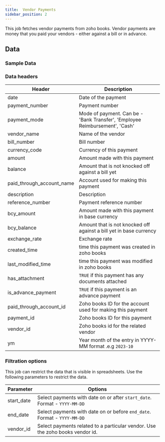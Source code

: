 ```yaml
---
title:  Vendor Payments
sidebar_position: 2
---
```


This job fetches vendor payments from zoho books. Vendor payments are money that you paid your vendors - either against a bill or in advance.

<AddJob
  template="gsheet_zoho_books_db_get_vendor_payments"
/>

## Data

### Sample Data

<Gsheet
  src="https://docs.google.com/spreadsheets/d/1-gX-uq5YrTW-6gQJYM-mNXitEOfJLTiQCvPtV8CR1Yc/edit#gid=1912124598"
/>

### Data headers

| Header | Description |
|----|----|
| date | Date of the payment |
| payment_number | Payment number |
| payment_mode | Mode of payment. Can be - 'Bank Transfer', 'Employee Reimbursement', 'Cash' |
| vendor_name | Name of the vendor |
| bill_number | Bill number |
| currency_code | Currency of this payment |
| amount | Amount made with this payment |
| balance | Amount that is not knocked off against a bill yet |
| paid_through_account_name | Account used for making this payment |
| description | Description |
| reference_number | Payment reference number |
| bcy_amount | Amount made with this payment in base currency |
| bcy_balance | Amount that is not knocked off against a bill yet in base currency |
| exchange_rate | Exchange rate |
| created_time | time this payment was created in zoho books |
| last_modified_time | time this payment was modified in zoho books |
| has_attachment | `TRUE` if this payment has any documents attached |
| is_advance_payment | `TRUE` if this payment is an advance payment |
| paid_through_account_id | Zoho books ID for the account used for making this payment |
| payment_id | Zoho books ID for this payment |
| vendor_id | Zoho books id for the related vendor |
| ym | Year month of the entry in YYYY-MM format .e.g `2023-10` |

### Filtration options

This job can restrict the data that is visible in spreadsheets. Use the following parameters to restrict the data.

| Parameter | Options |
|----|----|
| start_date | Select payments with date on or after `start_date`. Format - `YYYY-MM-DD` |
| end_date | Select payments with date on or before `end_date`. Format - `YYYY-MM-DD` |
| vendor_id | Select payments related to a particular vendor. Use the zoho books vendor id. |

<!---
## Others

### Similar jobs

Similar sort of data can be achieved by using get accounting transaction job and filtering it by invoice type. 

### Reports that use this job

Here are some of the report templates that use this job: 
-->